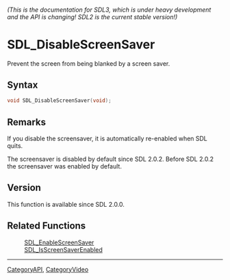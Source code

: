 ====== (This is the documentation for SDL3, which is under heavy development and the API is changing! SDL2 is the current stable version!) ======
= SDL_DisableScreenSaver =

Prevent the screen from being blanked by a screen saver.

== Syntax ==

<syntaxhighlight lang='c'>
void SDL_DisableScreenSaver(void);
</syntaxhighlight>

== Remarks ==

If you disable the screensaver, it is automatically re-enabled when SDL
quits.

The screensaver is disabled by default since SDL 2.0.2. Before SDL 2.0.2
the screensaver was enabled by default.

== Version ==

This function is available since SDL 2.0.0.

== Related Functions ==

:[[SDL_EnableScreenSaver]]
:[[SDL_IsScreenSaverEnabled]]

----
[[CategoryAPI]], [[CategoryVideo]]


